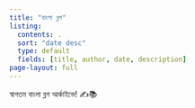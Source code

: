 ```yaml
---
title: "বাংলা ব্লগ"
listing:
  contents: .
  sort: "date desc"
  type: default
  fields: [title, author, date, description]
page-layout: full
---
```


স্বাগতম বাংলা ব্লগ আর্কাইভে! ✍️📚

